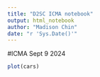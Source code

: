 ```yaml
---
title: "D2SC ICMA notebook"
output: html_notebook
author: "Madison Chin"
date: "r 'Sys.Date()'"
---
```


#ICMA Sept 9 2024
```r
plot(cars)
```

